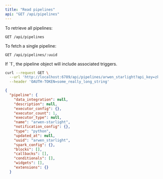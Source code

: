 ```yaml
---
title: "Read pipelines"
api: "GET /api/pipelines"
---
```

To retrieve all pipelines:

`GET /api/pipelines`

To fetch a single pipeline:

`GET /api/pipelines/:uuid`

<ParamField query="include_schedules" type="integer">
  If `1`, the pipeline object will include associated triggers.
</ParamField>

<RequestExample>

```bash Request
curl --request GET \
  --url 'http://localhost:6789/api/pipelines/arwen_starlight?api_key=zkWlN0PkIKSN0C11CfUHUj84OT5XOJ6tDZ6bDRO2' \
  --header 'OAUTH-TOKEN=some_really_long_string'
```

</RequestExample>
<ResponseExample>

```json Response
{
  "pipeline": {
    "data_integration": null,
    "description": null,
    "executor_config": {},
    "executor_count": 1,
    "executor_type": null,
    "name": "arwen-starlight",
    "notification_config": {},
    "type": "python",
    "updated_at": null,
    "uuid": "arwen_starlight",
    "spark_config": {},
    "blocks": [],
    "callbacks": [],
    "conditionals": [],
    "widgets": [],
    "extensions": {}
  }
```

</ResponseExample>
